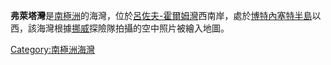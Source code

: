 {{coord|69|45|S|37|12|E|source:GNIS|display=title}}

'''弗萊塔灣'''是[[南極洲|南極洲]]的海灣，位於[[呂佐夫-霍爾姆灣|呂佐夫-霍爾姆灣]]西南岸，處於[[博特內塞特半島|博特內塞特半島]]以西，該海灣根據[[挪威|挪威]]探險隊拍攝的空中照片被繪入地圖。

{{Antarctica-geo-stub}}
[[Category:南極洲海灣|Category:南極洲海灣]]